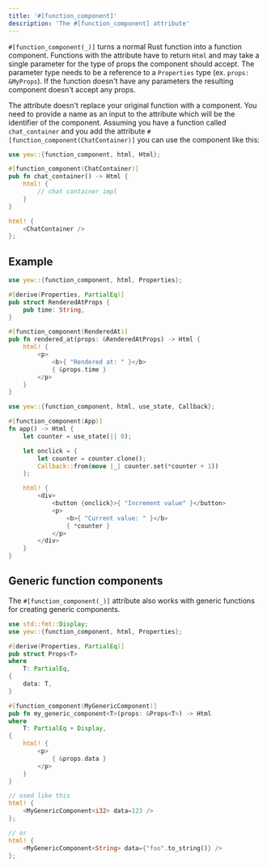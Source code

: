 ```yaml
---
title: '#[function_component]'
description: 'The #[function_component] attribute'
---
```



`#[function_component(_)]` turns a normal Rust function into a function component.
Functions with the attribute have to return `Html` and may take a single parameter for the type of props the component should accept.
The parameter type needs to be a reference to a `Properties` type (ex. `props: &MyProps`).
If the function doesn't have any parameters the resulting component doesn't accept any props.

The attribute doesn't replace your original function with a component. You need to provide a name as an input to the attribute which will be the identifier of the component.
Assuming you have a function called `chat_container` and you add the attribute `#[function_component(ChatContainer)]` you can use the component like this:

```rust
use yew::{function_component, html, Html};

#[function_component(ChatContainer)]
pub fn chat_container() -> Html {
    html! {
        // chat container impl
    }
}

html! {
    <ChatContainer />
};
```

## Example

<Tabs>
  <TabItem value="With props" label="With props">

```rust
use yew::{function_component, html, Properties};

#[derive(Properties, PartialEq)]
pub struct RenderedAtProps {
    pub time: String,
}

#[function_component(RenderedAt)]
pub fn rendered_at(props: &RenderedAtProps) -> Html {
    html! {
        <p>
            <b>{ "Rendered at: " }</b>
            { &props.time }
        </p>
    }
}
```

  </TabItem>
  <TabItem value="Without props" label="Without props">

```rust
use yew::{function_component, html, use_state, Callback};

#[function_component(App)]
fn app() -> Html {
    let counter = use_state(|| 0);

    let onclick = {
        let counter = counter.clone();
        Callback::from(move |_| counter.set(*counter + 1))
    };

    html! {
        <div>
            <button {onclick}>{ "Increment value" }</button>
            <p>
                <b>{ "Current value: " }</b>
                { *counter }
            </p>
        </div>
    }
}
```

  </TabItem>
</Tabs>

## Generic function components

The `#[function_component(_)]` attribute also works with generic functions for creating generic components.

```rust title=my_generic_component.rs
use std::fmt::Display;
use yew::{function_component, html, Properties};

#[derive(Properties, PartialEq)]
pub struct Props<T>
where
    T: PartialEq,
{
    data: T,
}

#[function_component(MyGenericComponent)]
pub fn my_generic_component<T>(props: &Props<T>) -> Html
where
    T: PartialEq + Display,
{
    html! {
        <p>
            { &props.data }
        </p>
    }
}

// used like this
html! {
    <MyGenericComponent<i32> data=123 />
};

// or
html! {
    <MyGenericComponent<String> data={"foo".to_string()} />
};
```
